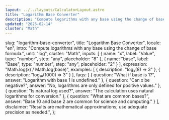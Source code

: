 ```yaml
---
layout: ../../layouts/CalculatorLayout.astro
title: "Logarithm Base Converter"
description: "Compute logarithms with any base using the change of base formula."
updated: "2025-02-14"
cluster: "Math"
---
```


  slug: "logarithm-base-converter",
  title: "Logarithm Base Converter",
  locale: "en",
  intro: "Compute logarithms with any base using the change of base formula.",
  unit: "log",
  cluster: "Math",
  inputs: [
    { name: "x", label: "Value", type: "number", step: "any", placeholder: "8" },
    { name: "base", label: "Base", type: "number", step: "any", placeholder: "2" }
  ],
  expression: "Math.log(x) / Math.log(base)",
  examples: [
    { description: "log₂(8) ⇒ 3" },
    { description: "log₁₀(1000) ⇒ 3" }
  ],
  faqs: [
    { question: "What if base is 1?", answer: "Logarithm with base 1 is undefined." },
    { question: "Can x be negative?", answer: "No, logarithms are only defined for positive values." },
    { question: "Is natural log used?", answer: "The calculation uses natural logarithms for conversion." },
    { question: "What are common bases?", answer: "Base 10 and base 2 are common for science and computing." }
  ],
  disclaimer: "Results are mathematical approximations; use adequate precision as needed.",
};

<Calculator schema={schema} />
